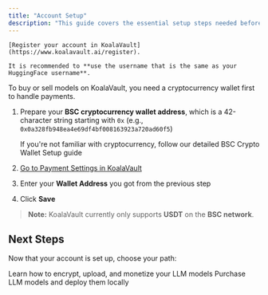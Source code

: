 ```yaml
---
title: "Account Setup"
description: "This guide covers the essential setup steps needed before you can publish or deploy models."
---
```


<Steps>
  <Step title="Register in KoalaVault">

    [Register your account in KoalaVault](https://www.koalavault.ai/register).
    
    It is recommended to **use the username that is the same as your HuggingFace username**.
  </Step>   

  <Step title="Setup Your Wallet Address">
  To buy or sell models on KoalaVault, you need a cryptocurrency wallet first to handle payments.
  
  1. Prepare your **BSC cryptocurrency wallet address**, which is a 42-character string starting with `0x` (e.g., `0x0a328fb948ea4e69df4bf008163923a720ad60f5`)

      <Card title="New to Crypto?" icon="wallet" href="/crypto/wallet-setup">
        If you're not familiar with cryptocurrency, follow our detailed BSC Crypto Wallet Setup guide
      </Card>
    
  2. [Go to Payment Settings in KoalaVault](https://www.koalavault.ai/payment-settings)
  3. Enter your **Wallet Address** you got from the previous step
  4. Click **Save**

  > **Note:** KoalaVault currently only supports **USDT** on the **BSC network**.
  </Step>
</Steps>

## Next Steps

Now that your account is set up, choose your path:

<CardGroup cols={2}>
  <Card title="Seller: Encrypt & Publish Models" icon="upload" href="/getting-started/publish-models">
    Learn how to encrypt, upload, and monetize your LLM models
  </Card>
  <Card title="Buyer: Buy & Deploy Models" icon="docker" href="/getting-started/deploy-models">
    Purchase LLM models and deploy them locally
  </Card>
</CardGroup>
